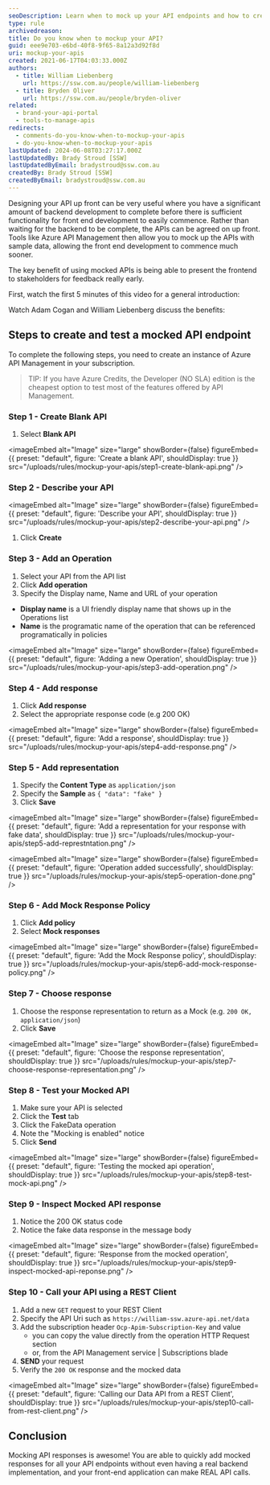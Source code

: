 ```yaml
---
seoDescription: Learn when to mock up your API endpoints and how to create a mocked API endpoint using Azure API Management.
type: rule
archivedreason:
title: Do you know when to mockup your API?
guid: eee9e703-e6bd-40f8-9f65-8a12a3d92f8d
uri: mockup-your-apis
created: 2021-06-17T04:03:33.000Z
authors:
  - title: William Liebenberg
    url: https://ssw.com.au/people/william-liebenberg
  - title: Bryden Oliver
    url: https://ssw.com.au/people/bryden-oliver
related:
  - brand-your-api-portal
  - tools-to-manage-apis
redirects:
  - comments-do-you-know-when-to-mockup-your-apis
  - do-you-know-when-to-mockup-your-apis
lastUpdated: 2024-06-08T03:27:17.000Z
lastUpdatedBy: Brady Stroud [SSW]
lastUpdatedByEmail: bradystroud@ssw.com.au
createdBy: Brady Stroud [SSW]
createdByEmail: bradystroud@ssw.com.au
---
```


Designing your API up front can be very useful where you have a significant amount of backend development to complete before there is sufficient functionality for front end development to easily commence.
Rather than waiting for the backend to be complete, the APIs can be agreed on up front. Tools like Azure API Management then allow you to mock up the APIs with sample data, allowing the front end development to commence much sooner.

The key benefit of using mocked APIs is being able to present the frontend to stakeholders for feedback really early.

First, watch the first 5 minutes of this video for a general introduction:

<youtubeEmbed url="https://youtu.be/4fPRxveXGXw" description="" />

Watch Adam Cogan and William Liebenberg discuss the benefits:

<youtubeEmbed url="https://youtu.be/rNyOALskc_U" description="" />

## Steps to create and test a mocked API endpoint

To complete the following steps, you need to create an instance of Azure API Management in your subscription.

> TIP: If you have Azure Credits, the Developer (NO SLA) edition is the cheapest option to test most of the features offered by API Management.

### Step 1 - Create Blank API

1. Select **Blank API**


<imageEmbed
  alt="Image"
  size="large"
  showBorder={false}
  figureEmbed={{
    preset: "default",
    figure: 'Create a blank API',
    shouldDisplay: true
  }}
  src="/uploads/rules/mockup-your-apis/step1-create-blank-api.png"
/>

### Step 2 - Describe your API


<imageEmbed
  alt="Image"
  size="large"
  showBorder={false}
  figureEmbed={{
    preset: "default",
    figure: 'Describe your API',
    shouldDisplay: true
  }}
  src="/uploads/rules/mockup-your-apis/step2-describe-your-api.png"
/>

1. Click **Create**

### Step 3 - Add an Operation

1. Select your API from the API list
2. Click **Add operation**
3. Specify the Display name, Name and URL of your operation

- **Display name** is a UI friendly display name that shows up in the Operations list
- **Name** is the programatic name of the operation that can be referenced programatically in policies


<imageEmbed
  alt="Image"
  size="large"
  showBorder={false}
  figureEmbed={{
    preset: "default",
    figure: 'Adding a new Operation',
    shouldDisplay: true
  }}
  src="/uploads/rules/mockup-your-apis/step3-add-operation.png"
/>

### Step 4 - Add response

1. Click **Add response**
2. Select the appropriate response code (e.g 200 OK)


<imageEmbed
  alt="Image"
  size="large"
  showBorder={false}
  figureEmbed={{
    preset: "default",
    figure: 'Add a response',
    shouldDisplay: true
  }}
  src="/uploads/rules/mockup-your-apis/step4-add-response.png"
/>

### Step 5 - Add representation

1. Specify the **Content Type** as `application/json`
2. Specify the **Sample** as `{ "data": "fake" }`
3. Click **Save**


<imageEmbed
  alt="Image"
  size="large"
  showBorder={false}
  figureEmbed={{
    preset: "default",
    figure: 'Add a representation for your response with fake data',
    shouldDisplay: true
  }}
  src="/uploads/rules/mockup-your-apis/step5-add-represtntation.png"
/>


<imageEmbed
  alt="Image"
  size="large"
  showBorder={false}
  figureEmbed={{
    preset: "default",
    figure: 'Operation added successfully',
    shouldDisplay: true
  }}
  src="/uploads/rules/mockup-your-apis/step5-operation-done.png"
/>

### Step 6 - Add Mock Response Policy

1. Click **Add policy**
2. Select **Mock responses**


<imageEmbed
  alt="Image"
  size="large"
  showBorder={false}
  figureEmbed={{
    preset: "default",
    figure: 'Add the Mock Response policy',
    shouldDisplay: true
  }}
  src="/uploads/rules/mockup-your-apis/step6-add-mock-response-policy.png"
/>

### Step 7 - Choose response

1. Choose the response representation to return as a Mock (e.g. `200 OK, application/json`)
2. Click **Save**


<imageEmbed
  alt="Image"
  size="large"
  showBorder={false}
  figureEmbed={{
    preset: "default",
    figure: 'Choose the response representation',
    shouldDisplay: true
  }}
  src="/uploads/rules/mockup-your-apis/step7-choose-response-representation.png"
/>

### Step 8 - Test your Mocked API

1. Make sure your API is selected
2. Click the **Test** tab
3. Click the FakeData operation
4. Note the "Mocking is enabled" notice
5. Click **Send**


<imageEmbed
  alt="Image"
  size="large"
  showBorder={false}
  figureEmbed={{
    preset: "default",
    figure: 'Testing the mocked api operation',
    shouldDisplay: true
  }}
  src="/uploads/rules/mockup-your-apis/step8-test-mock-api.png"
/>

### Step 9 - Inspect Mocked API response

1. Notice the 200 OK status code
2. Notice the fake data response in the message body


<imageEmbed
  alt="Image"
  size="large"
  showBorder={false}
  figureEmbed={{
    preset: "default",
    figure: 'Response from the mocked operation',
    shouldDisplay: true
  }}
  src="/uploads/rules/mockup-your-apis/step9-inspect-mocked-api-reponse.png"
/>

### Step 10 - Call your API using a REST Client

1. Add a new `GET` request to your REST Client
2. Specify the API Uri such as `https://william-ssw.azure-api.net/data`
3. Add the subscription header `Ocp-Apim-Subscription-Key` and value
   - you can copy the value directly from the operation HTTP Request section
   - or, from the API Management service | Subscriptions blade
4. **SEND** your request
5. Verify the `200 OK` response and the mocked data


<imageEmbed
  alt="Image"
  size="large"
  showBorder={false}
  figureEmbed={{
    preset: "default",
    figure: 'Calling our Data API from a REST Client',
    shouldDisplay: true
  }}
  src="/uploads/rules/mockup-your-apis/step10-call-from-rest-client.png"
/>

## Conclusion

Mocking API responses is awesome! You are able to quickly add mocked responses for all your API endpoints without even having a real backend implementation, and your front-end application can make REAL API calls.
